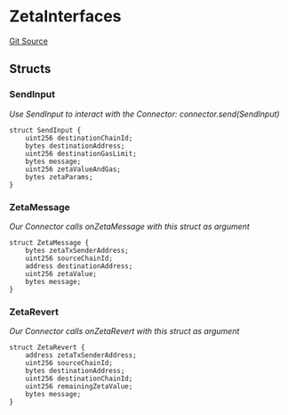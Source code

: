 # ZetaInterfaces
[Git Source](https://github.com/zeta-chain/protocol-contracts/blob/main/docs/src/contracts/zevm/legacy/ZetaConnectorZEVM.sol)


## Structs
### SendInput
*Use SendInput to interact with the Connector: connector.send(SendInput)*


```solidity
struct SendInput {
    uint256 destinationChainId;
    bytes destinationAddress;
    uint256 destinationGasLimit;
    bytes message;
    uint256 zetaValueAndGas;
    bytes zetaParams;
}
```

### ZetaMessage
*Our Connector calls onZetaMessage with this struct as argument*


```solidity
struct ZetaMessage {
    bytes zetaTxSenderAddress;
    uint256 sourceChainId;
    address destinationAddress;
    uint256 zetaValue;
    bytes message;
}
```

### ZetaRevert
*Our Connector calls onZetaRevert with this struct as argument*


```solidity
struct ZetaRevert {
    address zetaTxSenderAddress;
    uint256 sourceChainId;
    bytes destinationAddress;
    uint256 destinationChainId;
    uint256 remainingZetaValue;
    bytes message;
}
```

